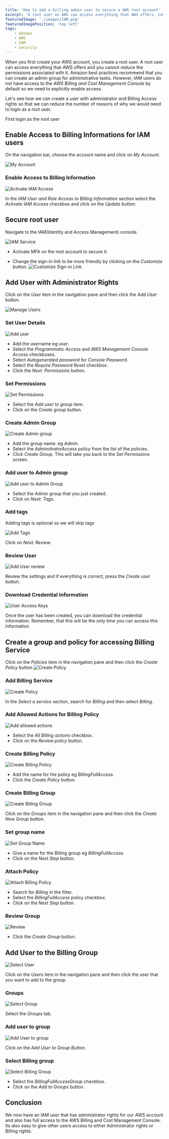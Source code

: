 ```yaml
---
title: 'How to add a billing admin user to secure a AWS root account'
excerpt: 'A root user on AWS can access everything that AWS offers. Let us see how we can create a user with administrator and Billing Access rights so that we can reduce the number of reasons of why we would need to login as a root user'
featuredImage: './images/IAM.png'
featuredImagePosition: 'top left'
tags:
    - devops
    - AWS
    - IAM
    - security
---
```


When you first create your AWS account, you create a root user. A root user can access everything that AWS offers and you cannot reduce the permissions associated with it. Amazon best practices recommend that you can create an admin group for administrative tasks. However, IAM users do not have access to the _AWS Billing and Cost Management Console_ by default so we need to explicitly enable access.

Let's see how we can create a user with administrator and Billing Access rights so that we can reduce the number of reasons of why we would need to login as a root user.

First login as the root user

## Enable Access to Billing Informations for IAM users

On the navigation bar, choose the account name and click on _My Account_.

![My Account](./images/my_account.png)

### Enable Access to Billing Information

![Activate IAM Access](./images/activate_iam_access.png)

In the _IAM User and Role Access to Billing Information_ section select the _Activate IAM Access_ checkbox and click on the _Update_ button.

## Secure root user

Navigate to the IAM(Identity and Access Management) console.

![IAM Service](./images/IAM.png)

-   Activate MFA on the root account to secure it.

-   Change the sign-in link to be more friendly by clicking on the _Customize_ button. ![Customize Sign-in Link](./images/sign_in_link.png)

## Add User with Administrator Rights

Click on the _User_ item in the navigation pane and then click the _Add User_ button.

![Manage Users](./images/manage_users.png)

### Set User Details

![Add user](./images/add_user.png)

-   Add the username eg _user_.
-   Select the _Programmatic Access_ and _AWS Management Console Access_ checkboxes.
-   Select _Autogenerated password_ for _Console Password_.
-   Select the _Require Password Reset_ checkbox.
-   Click the _Next: Permissions_ button.

### Set Permissions

![Set Permissions](./images/create_group.png)

-   Select the _Add user to group_ item.
-   Click on the _Create group_ button.

### Create Admin Group

![Create Admin group](./images/create_admin_group.png)

-   Add the group name. eg _Admin_.
-   Select the _AdminstratorAccess_ policy from the list of the policies.
-   Click _Create Group_. This will take you back to the _Set Permissions_ screen.

### Add user to Admin group

![Add user to Admin Group](./images/add_user_to_group.png)

-   Select the Admin group that you just created.
-   Click on _Next: Tags_.

### Add tags

Adding tags is optional so we will skip tags

![Add Tags](./images/add_tags.png)

Click on _Next: Review_.

### Review User

![Add User review](./images/add_user_review.png)

Review the settings and if everything is correct, press the _Create user_ button.

### Download Credential Information

![User Access Keys](./images/user_access_keys.png)

Once the user has been created, you can download the credential information. Remember, that this will be the only time you can access this information.

## Create a group and policy for accessing Billing Service

Click on the _Policies_ item in the navigation pane and then click the _Create Policy_ button ![Create Policy](./images/add_policy.png)

### Add Billing Service

![Create Policy](./images/add_billing_policy.png)

In the _Select a service_ section, search for _Billing_ and then select _Billing_.

### Add Allowed Actions for Billing Policy

![Add allowed actions](./images/add_billing_actions.png)

-   Select the _All Billing actions_ checkbox.
-   Click on the _Review policy_ button.

### Create Billing Policy

![Create Billing Policy](./images/create_billing_policy.png)

-   Add the name for the policy eg _BillingFullAccess_.
-   Click the _Create Policy_ button.

### Create Billing Group

![Create Billing Group](./images/add_group.png)

Click on the _Groups_ item in the navigation pane and then click the _Create New Group_ button.

### Set group name

![Set Group Name](./images/add_billing_group.png)

-   Give a name for the Billing group eg _BillingFullAccess_.
-   Click on the _Next Step_ button.

### Attach Policy

![Attach Billing Policy](./images/attach_policy.png)

-   Search for _Billing_ in the filter.
-   Select the _BillingFullAccess_ policy checkbox.
-   Click on the _Next Step_ button.

### Review Group

![Review](./images/group_review.png)

-   Click the _Create Group_ button.

## Add User to the Billing Group

![Select User](./images/select_user.png)

Click on the _Users_ item in the navigation pane and then click the user that you want to add to the group.

### Groups

![Select Group](./images/user_group.png)

Select the _Groups_ tab.

### Add user to group

![Add User to group](./images/add_user_to_billing_group.png)

Click on the _Add User to Group Button_.

### Select Billing group

![Select Billing Group](./images/select_billing_group.png)

-   Select the _BillingFullAccessGroup_ checkbox.
-   Click on the _Add to Groups_ button.

## Conclusion

We now have an IAM user that has administrator rights for our AWS account and also has full access to the AWS Billing and Cost Management Console. Its also easy to give other users access to either Administrator rights or Billing rights.

